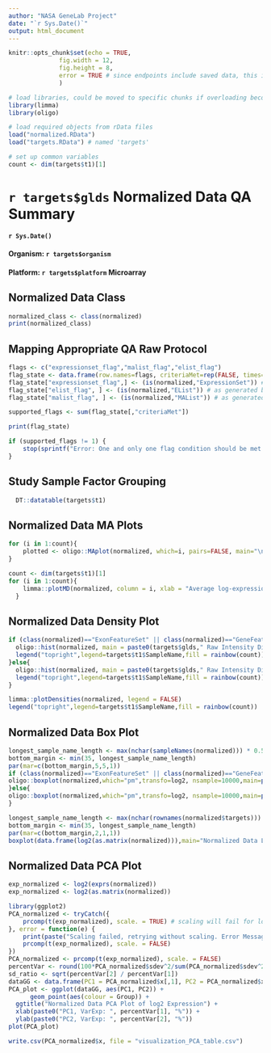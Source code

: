 ```yaml
---
author: "NASA GeneLab Project"
date: "`r Sys.Date()`"
output: html_document
---
```


```r
knitr::opts_chunk$set(echo = TRUE,
		      fig.width = 12, 
		      fig.height = 8,
		      error = TRUE # since endpoints include saved data, this is safe as requisite data not being saved will block workflow progression.  This allows a debugger to see the erroring Rmarkdown report.
		      )

# load libraries, could be moved to specific chunks if overloading becomes an issue, but easy to remove load related print outs in this chunk
library(limma)
library(oligo)

# load required objects from rData files
load("normalized.RData")
load("targets.RData") # named 'targets'

# set up common variables
count <- dim(targets$t1)[1]
```

# `r targets$glds` Normalized Data QA Summary
#### `r Sys.Date()`
#### Organism: `r targets$organism`
#### Platform: `r targets$platform` Microarray


## Normalized Data Class
```r
normalized_class <- class(normalized)
print(normalized_class)
```

## Mapping Appropriate QA Raw Protocol
``` r
flags <- c("expressionset_flag","malist_flag","elist_flag")
flag_state <- data.frame(row.names=flags, criteriaMet=rep(FALSE, times=length(flags)))
flag_state["expressionset_flag",] <- (is(normalized,"ExpressionSet")) # as generated by oligo readcel
flag_state["elist_flag", ] <- (is(normalized,"EList")) # as generated by one channel read.maimages
flag_state["malist_flag", ] <- (is(normalized,"MAList")) # as generated by two channel read.maimages

supported_flags <- sum(flag_state[,"criteriaMet"])

print(flag_state)
```

``` r
if (supported_flags != 1) { 
    stop(sprintf("Error: One and only one flag condition should be met. Flag conditions met: %d,  see flag conditions in this markdown file", supported_flags))
}
```

## Study Sample Factor Grouping
```r
  DT::datatable(targets$t1)
```

## Normalized Data MA Plots
```r
for (i in 1:count){
    plotted <- oligo::MAplot(normalized, which=i, pairs=FALSE, main="\nvs pseudo-median reference chip")
}
```

```r
count <- dim(targets$t1)[1]
for (i in 1:count){
    limma::plotMD(normalized, column = i, xlab = "Average log-expression", ylab = "log-fold-change", main = colnames(normalized)[i])
  }
```

## Normalized Data Density Plot
```r

if (class(normalized)=="ExonFeatureSet" || class(normalized)=="GeneFeatureSet"){
  oligo::hist(normalized, main = paste0(targets$glds," Raw Intensity Distributions"), target="probeset",xlab="Intensity",ylab="Density",col=rainbow(count),lty=1)
  legend("topright",legend=targets$t1$SampleName,fill = rainbow(count))
}else{
  oligo::hist(normalized, main = paste0(targets$glds," Raw Intensity Distributions"),xlab="Intensity",ylab="Density",col=rainbow(count),lty=1)
  legend("topright",legend=targets$t1$SampleName,fill = rainbow(count))
}

```
```r
limma::plotDensities(normalized, legend = FALSE)
legend("topright",legend=targets$t1$SampleName,fill = rainbow(count))

```

## Normalized Data Box Plot
```r
longest_sample_name_length <- max(nchar(sampleNames(normalized))) * 0.5
bottom_margin <- min(35, longest_sample_name_length)
par(mar=c(bottom_margin,5,5,1))
if (class(normalized)=="ExonFeatureSet" || class(normalized)=="GeneFeatureSet"){
oligo::boxplot(normalized,which="pm",transfo=log2, nsample=10000,main=paste0(targets$glds," Normalized Data Log2 Intensities"), las=2,outline=FALSE,ylab = "log2 Intensities", target="probeset")
}else{
oligo::boxplot(normalized,which="pm",transfo=log2, nsample=10000,main=paste0(targets$glds," Normalized Data Log2 Intensities"), las=2,outline=FALSE,ylab = "log2 Intensities")
}
```
```r
longest_sample_name_length <- max(nchar(rownames(normalized$targets))) * 0.5
bottom_margin <- min(35, longest_sample_name_length)
par(mar=c(bottom_margin,2,1,1))
boxplot(data.frame(log2(as.matrix(normalized))),main="Normalized Data Log2 Intensities", las=2,outline=FALSE)
```

## Normalized Data PCA Plot
```r
exp_normalized <- log2(exprs(normalized))
exp_normalized <- log2(as.matrix(normalized))
```

```r
library(ggplot2)
PCA_normalized <- tryCatch({
	prcomp(t(exp_normalized), scale. = TRUE) # scaling will fail for low replicates
}, error = function(e) {
	print(paste("Scaling failed, retrying without scaling. Error Message: ", e))
	prcomp(t(exp_normalized), scale. = FALSE)
})
PCA_normalized <- prcomp(t(exp_normalized), scale. = FALSE)
percentVar <- round(100*PCA_normalized$sdev^2/sum(PCA_normalized$sdev^2),1)
sd_ratio <- sqrt(percentVar[2] / percentVar[1])
dataGG <- data.frame(PC1 = PCA_normalized$x[,1], PC2 = PCA_normalized$x[,2], Group = targets$t1$Group)
PCA_plot <- ggplot(dataGG, aes(PC1, PC2)) +
      geom_point(aes(colour = Group)) +
  ggtitle("Normalized Data PCA Plot of log2 Expression") +
  xlab(paste0("PC1, VarExp: ", percentVar[1], "%")) +
  ylab(paste0("PC2, VarExp: ", percentVar[2], "%"))
plot(PCA_plot)

write.csv(PCA_normalized$x, file = "visualization_PCA_table.csv")
```

